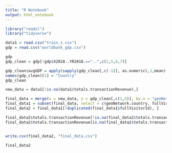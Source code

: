 ```yaml
---
title: "R Notebook"
output: html_notebook
---
```


```r
library("readxl")
library("tidyverse")
```

```r
data1 = read.csv("train_s.csv")
gdp = read.csv("worldbank_gdp.csv")
```




```r
gdp
gdp_clean = gdp[!gdp$X2018..YR2018.=="..",c(1,5,6,7)]
```

```r
gdp_clean$avgGDP = apply(sapply(gdp_clean[,c(-1)], as.numeric),1,mean)
names(gdp_clean)[1] = "Country"
gdp_clean
```
```r
new_data = data1[!is.na(data1$totals.transactionRevenue),]
```



```r
final_data = merge(x = new_data, y = gdp_clean[,c(1,5)], by.x = "geoNetwork.country", by.y = "Country")
final_data1 = subset(final_data, select = c(geoNetwork.country, fullVisitorId,channelGrouping, fullVisitorId, device.browser, device.operatingSystem, device.deviceCategory, geoNetwork.continent, geoNetwork.subContinent, geoNetwork.country, trafficSource.source, trafficSource.medium, totals.hits, totals.pageviews, totals.transactionRevenue, avgGDP))
final_data2 = final_data1[!duplicated(final_data1$fullVisitorId), ]

final_data2$totals.transactionRevenue[!is.na(final_data2$totals.transactionRevenue)] <- log(final_data2$totals.transactionRevenue[!is.na(final_data2$totals.transactionRevenue)])
final_data2$totals.transactionRevenue[is.na(final_data2$totals.transactionRevenue)] <- 0


write.csv(final_data2, "final_data.csv")
```

```r
final_data2
```


